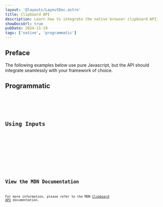 ```yaml
---
layout: '@layouts/LayoutDoc.astro'
title: Clipboard API
description: Learn how to integrate the native browser clipboard API.
showDocsUrl: true
pubDate: 2024-11-19
tags: ['native', 'programmatic']
---
```




## Preface

The following examples below use pure Javascript, but the API should integrate seamlessly with your framework of choice.

## Programmatic

<Preview client:load>
	<Fragment slot="preview">
		<Example />
	</Fragment>
	<Fragment slot="code">
		<Code code={ExampleRaw} lang="astro" />
	</Fragment>
</Preview>

## Using Inputs

<Preview client:load>
	<Fragment slot="preview">
		<ExampleInput />
	</Fragment>
	<Fragment slot="code">
		<Code code={ExampleInputRaw} lang="astro" />
	</Fragment>
</Preview>

## View the MDN Documentation

For more information, please refer to the MDN [Clipboard API](https://developer.mozilla.org/en-US/docs/Web/API/Clipboard_API) documentation.

